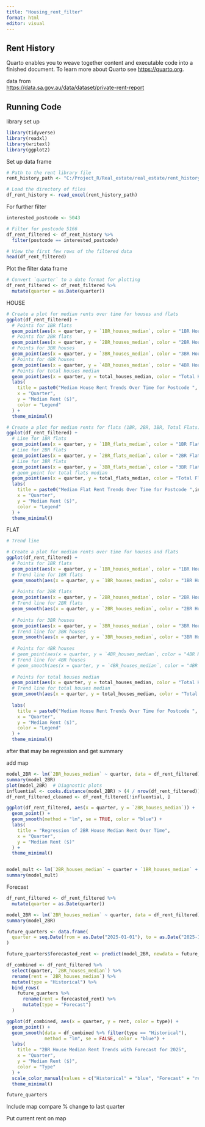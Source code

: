 ```yaml
---
title: "Housing_rent_filter"
format: html
editor: visual
---
```


## Rent History

Quarto enables you to weave together content and executable code into a finished document. To learn more about Quarto see <https://quarto.org>.

data from\
<https://data.sa.gov.au/data/dataset/private-rent-report>

## Running Code

library set up

```r
library(tidyverse)
library(readxl)
library(writexl)
library(ggplot2)

```

Set up data frame

```r

# Path to the rent library file
rent_history_path <- "C:/Project_R/Real_estate/real_estate/rent_history_ingested.xlsx"

# Load the directory of files 
df_rent_history <- read_excel(rent_history_path)

```

For further filter

```r

interested_postcode <- 5043

```

```r

# Filter for postcode 5166
df_rent_filtered <- df_rent_history %>%
  filter(postcode == interested_postcode)

# View the first few rows of the filtered data
head(df_rent_filtered)
```

Plot the filter data frame

```r
# Convert `quarter` to a date format for plotting
df_rent_filtered <- df_rent_filtered %>%
  mutate(quarter = as.Date(quarter))

```

HOUSE

```r


# Create a plot for median rents over time for houses and flats
ggplot(df_rent_filtered) +
  # Points for 1BR flats
  geom_point(aes(x = quarter, y = `1BR_houses_median`, color = "1BR House"), na.rm = TRUE) +
  # Points for 2BR flats
  geom_point(aes(x = quarter, y = `2BR_houses_median`, color = "2BR House"), na.rm = TRUE) +
  # Points for 3BR houses
  geom_point(aes(x = quarter, y = `3BR_houses_median`, color = "3BR Houses"), na.rm = TRUE) +
  # Points for 4BR houses
  geom_point(aes(x = quarter, y = `4BR_houses_median`, color = "4BR Houses"), na.rm = TRUE) +
  # Points for total houses median
  geom_point(aes(x = quarter, y = total_houses_median, color = "Total Houses Median"), na.rm = TRUE) +
  labs(
    title = paste0("Median House Rent Trends Over Time for Postcode ", interested_postcode),
    x = "Quarter",
    y = "Median Rent ($)",
    color = "Legend"
  ) +
  theme_minimal()


```

```r

# Create a plot for median rents for flats (1BR, 2BR, 3BR, Total Flats)
ggplot(df_rent_filtered) +
  # Line for 1BR flats
  geom_point(aes(x = quarter, y = `1BR_flats_median`, color = "1BR Flats"), na.rm = TRUE) +
  # Line for 2BR flats
  geom_point(aes(x = quarter, y = `2BR_flats_median`, color = "2BR Flats"), na.rm = TRUE) +
  # Line for 3BR flats
  geom_point(aes(x = quarter, y = `3BR_flats_median`, color = "3BR Flats"), na.rm = TRUE) +
  # geom_point for total flats median
  geom_point(aes(x = quarter, y = total_flats_median, color = "Total Flats Median"), na.rm = TRUE) +
  labs(
    title = paste0("Median Flat Rent Trends Over Time for Postcode ",interested_postcode),
    x = "Quarter",
    y = "Median Rent ($)",
    color = "Legend"
  ) +
  theme_minimal()

```

FLAT

```r

# Trend line

# Create a plot for median rents over time for houses and flats
ggplot(df_rent_filtered) +
  # Points for 1BR flats
  geom_point(aes(x = quarter, y = `1BR_houses_median`, color = "1BR Houses"), na.rm = TRUE) +
  # Trend line for 1BR flats
  geom_smooth(aes(x = quarter, y = `1BR_houses_median`, color = "1BR Houses"), method = "loess", se = FALSE, na.rm = TRUE) +
  
  # Points for 2BR flats
  geom_point(aes(x = quarter, y = `2BR_houses_median`, color = "2BR Houses"), na.rm = TRUE) +
  # Trend line for 2BR flats
  geom_smooth(aes(x = quarter, y = `2BR_houses_median`, color = "2BR Houses"), method = "loess", se = FALSE, na.rm = TRUE) +
  
  # Points for 3BR houses
  geom_point(aes(x = quarter, y = `3BR_houses_median`, color = "3BR Houses"), na.rm = TRUE) +
  # Trend line for 3BR houses
  geom_smooth(aes(x = quarter, y = `3BR_houses_median`, color = "3BR Houses"), method = "loess", se = FALSE, na.rm = TRUE) +
  
  # Points for 4BR houses
  # geom_point(aes(x = quarter, y = `4BR_houses_median`, color = "4BR Houses"), na.rm = TRUE) +
  # Trend line for 4BR houses
  # geom_smooth(aes(x = quarter, y = `4BR_houses_median`, color = "4BR Houses"), method = "lm", se = FALSE, na.rm = TRUE) +
  
  # Points for total houses median
  geom_point(aes(x = quarter, y = total_houses_median, color = "Total Houses Median"), na.rm = TRUE) +
  # Trend line for total houses median
  geom_smooth(aes(x = quarter, y = total_houses_median, color = "Total Houses Median"), method = "loess", se = FALSE, na.rm = TRUE) +
  
  labs(
    title = paste0("Median House Rent Trends Over Time for Postcode ", interested_postcode),
    x = "Quarter",
    y = "Median Rent ($)",
    color = "Legend"
  ) +
  theme_minimal()


```

after that may be regression and get summary

add map

```r

model_2BR <- lm(`2BR_houses_median` ~ quarter, data = df_rent_filtered)
summary(model_2BR)
plot(model_2BR)  # Diagnostic plots
influential <- cooks.distance(model_2BR) > (4 / nrow(df_rent_filtered))
df_rent_filtered_cleaned <- df_rent_filtered[!influential, ]

```

```r
ggplot(df_rent_filtered, aes(x = quarter, y = `2BR_houses_median`)) +
  geom_point() +
  geom_smooth(method = "lm", se = TRUE, color = "blue") +
  labs(
    title = "Regression of 2BR House Median Rent Over Time",
    x = "Quarter",
    y = "Median Rent ($)"
  ) +
  theme_minimal()

```

```r

```

```r
model_mult <- lm(`2BR_houses_median` ~ quarter + `1BR_houses_median` + `3BR_houses_median`, data = df_rent_filtered)
summary(model_mult)

```

Forecast

```r
df_rent_filtered <- df_rent_filtered %>%
  mutate(quarter = as.Date(quarter))


```

```r
model_2BR <- lm(`2BR_houses_median` ~ quarter, data = df_rent_filtered)
summary(model_2BR)


```

```r
future_quarters <- data.frame(
  quarter = seq.Date(from = as.Date("2025-01-01"), to = as.Date("2025-12-31"), by = "quarter")
)


```

```r
future_quarters$forecasted_rent <- predict(model_2BR, newdata = future_quarters)


```

```r
df_combined <- df_rent_filtered %>%
  select(quarter, `2BR_houses_median`) %>%
  rename(rent = `2BR_houses_median`) %>%
  mutate(type = "Historical") %>%
  bind_rows(
    future_quarters %>%
      rename(rent = forecasted_rent) %>%
      mutate(type = "Forecast")
  )

```

```r
ggplot(df_combined, aes(x = quarter, y = rent, color = type)) +
  geom_point() +
  geom_smooth(data = df_combined %>% filter(type == "Historical"), 
              method = "lm", se = FALSE, color = "blue") +
  labs(
    title = "2BR House Median Rent Trends with Forecast for 2025",
    x = "Quarter",
    y = "Median Rent ($)",
    color = "Type"
  ) +
  scale_color_manual(values = c("Historical" = "blue", "Forecast" = "red")) +
  theme_minimal()


```

```r
future_quarters

```

Include map compare % change to last quarter

Put current rent on map
